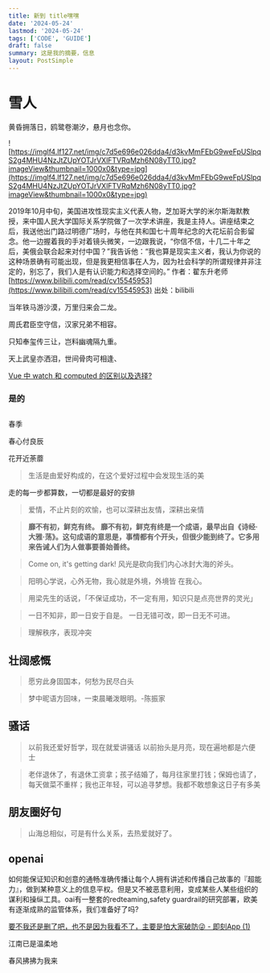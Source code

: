 ```yaml
---
title: 新到 title嘿嘿
date: '2024-05-24'
lastmod: '2024-05-24'
tags: ['CODE', 'GUIDE']
draft: false
summary: 这是我的摘要，信息
layout: PostSimple
---
```

# 雪人


黄昏拥落日，鸥鹭卷潮汐，悬月也念你。

![https://imglf4.lf127.net/img/c7d5e696e026dda4/d3kvMmFEbG9weFpUSlpqS2g4MHU4NzJtZUpYOTJrVXlFTVRqMzh6N08yTT0.jpg?imageView&thumbnail=1000x0&type=jpg](https://imglf4.lf127.net/img/c7d5e696e026dda4/d3kvMmFEbG9weFpUSlpqS2g4MHU4NzJtZUpYOTJrVXlFTVRqMzh6N08yTT0.jpg?imageView&thumbnail=1000x0&type=jpg)

2019年10月中旬，美国进攻性现实主义代表人物，芝加哥大学的米尔斯海默教授，来中国人民大学国际关系学院做了一次学术讲座，我是主持人。讲座结束之后，我送他出门路过明德广场时，与他在共和国七十周年纪念的大花坛前合影留念。他一边握着我的手对着镜头微笑，一边跟我说，“你信不信，十几二十年之后，美俄会联合起来对付中国？”我告诉他：“我也算是现实主义者，我认为你说的这种场景确有可能出现，但是我更相信事在人为，因为社会科学的所谓规律并非注定的，别忘了，我们人是有认识能力和选择空间的。” 作者：翟东升老师 [https://www.bilibili.com/read/cv15545953](https://www.bilibili.com/read/cv15545953) 出处：bilibili

当年铁马游沙漠，万里归来会二龙。

周氏君臣空守信，汉家兄弟不相容。

只知奉玺传三让，岂料幽魂隔九重。

天上武皇亦洒泪，世间骨肉可相逢、

[Vue 中 watch 和 computed 的区别以及选择?](https://www.notion.so/Vue-watch-computed-9a629a54e1b84876a6ae3079632933d3?pvs=21)

### 是的

##

春季

春心付良辰

花开近荼蘼

> 生活是由爱好构成的，在这个爱好过程中会发现生活的美
>

走的每一步都算数，一切都是最好的安排

> 爱情，不止片刻的欢愉，也可以深耕出友情，深耕出亲情
>

> **靡不有初，鲜克有终。**
**靡不有初，鲜克有终是一个成语，最早出自《诗经·大雅·荡》。这句成语的意思是，事情都有个开头，但很少能到终了。它多用来告诫人们为人做事要善始善终。**
>

> Come on, it's getting dark!
风光是砍向我们内心冰封大海的斧头。
>

> 阳明心学说，心外无物，我心就是外境，外境皆 在我心。
>

> 用梁先生的话说，「不保证成功，不一定有用，知识只是点亮世界的灵光」
>

>
>
>
> 一日不知非，即一日安于自是。
> 一日无错可改，即一日无不可进。
>

> 理解秩序，表现冲突
>

## 壮阔感慨

> 愿穷此身固国本，何愁为民尽白头
>

> 梦中昵语方回味，一束晨曦泼眼明。-陈振家
>

## 骚话

> 以前我还爱好哲学，现在就爱讲骚话
以前抬头是月亮，现在遍地都是六便士
>

> 老伴退休了，有退休工资拿；孩子结婚了，每月往家里打钱；保姆也请了，每天做菜不重样；我也正年轻，可以追寻梦想。我都不敢想象这日子有多美
>

## 朋友圈好句

> 山海总相似，可是有什么关系，去热爱就好了。
>

## openai

如何能保证知识和创意的通畅准确传播让每个人拥有讲述和传播自己故事的『超能力』，做到某种意义上的信息平权。但是又不被恶意利用，变成某些人某些组织的谋利和操纵工具。oai有一整套的redteaming,safety guardrail的研究部署，欧美有逐渐成熟的监管体系，我们准备好了吗?

[要不我还是删了吧，也不是因为我看不了，主要是怕大家破防😜 - 即刻App (1)](https://www.notion.so/App-1-11012a7b8e7d4ffbab554eae6386297c?pvs=21)

江南已是温柔地

春风拂拂为我来
